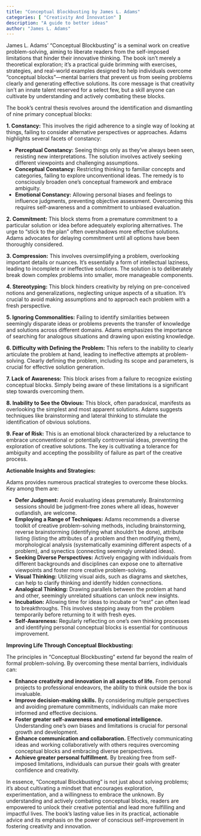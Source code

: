 ```yaml
---
title: "Conceptual Blockbusting by James L. Adams"
categories: [ "Creativity And Innovation" ]
description: "A guide to better ideas"
author: "James L. Adams"
---
```

James L. Adams' "Conceptual Blockbusting" is a seminal work on creative problem-solving, aiming to liberate readers from the self-imposed limitations that hinder their innovative thinking.  The book isn't merely a theoretical exploration; it's a practical guide brimming with exercises, strategies, and real-world examples designed to help individuals overcome "conceptual blocks"—mental barriers that prevent us from seeing problems clearly and generating effective solutions.  Its core message is that creativity isn't an innate talent reserved for a select few, but a skill anyone can cultivate by understanding and actively combating these blocks.

The book's central thesis revolves around the identification and dismantling of nine primary conceptual blocks:

**1. Constancy:** This involves the rigid adherence to a single way of looking at things, failing to consider alternative perspectives or approaches. Adams highlights several facets of constancy:

* **Perceptual Constancy:**  Seeing things only as they've always been seen, resisting new interpretations. The solution involves actively seeking different viewpoints and challenging assumptions.
* **Conceptual Constancy:**  Restricting thinking to familiar concepts and categories, failing to explore unconventional ideas.  The remedy is to consciously broaden one's conceptual framework and embrace ambiguity.
* **Emotional Constancy:**  Allowing personal biases and feelings to influence judgments, preventing objective assessment. Overcoming this requires self-awareness and a commitment to unbiased evaluation.

**2. Commitment:** This block stems from a premature commitment to a particular solution or idea before adequately exploring alternatives.  The urge to "stick to the plan" often overshadows more effective solutions.  Adams advocates for delaying commitment until all options have been thoroughly considered.

**3. Compression:** This involves oversimplifying a problem, overlooking important details or nuances.  It's essentially a form of intellectual laziness, leading to incomplete or ineffective solutions. The solution is to deliberately break down complex problems into smaller, more manageable components.

**4. Stereotyping:** This block hinders creativity by relying on pre-conceived notions and generalizations, neglecting unique aspects of a situation.  It's crucial to avoid making assumptions and to approach each problem with a fresh perspective.

**5. Ignoring Commonalities:** Failing to identify similarities between seemingly disparate ideas or problems prevents the transfer of knowledge and solutions across different domains.  Adams emphasizes the importance of searching for analogous situations and drawing upon existing knowledge.

**6. Difficulty with Defining the Problem:** This refers to the inability to clearly articulate the problem at hand, leading to ineffective attempts at problem-solving.  Clearly defining the problem, including its scope and parameters, is crucial for effective solution generation.

**7. Lack of Awareness:** This block arises from a failure to recognize existing conceptual blocks.  Simply being aware of these limitations is a significant step towards overcoming them.

**8. Inability to See the Obvious:** This block, often paradoxical, manifests as overlooking the simplest and most apparent solutions.  Adams suggests techniques like brainstorming and lateral thinking to stimulate the identification of obvious solutions.

**9. Fear of Risk:** This is an emotional block characterized by a reluctance to embrace unconventional or potentially controversial ideas, preventing the exploration of creative solutions.  The key is cultivating a tolerance for ambiguity and accepting the possibility of failure as part of the creative process.


**Actionable Insights and Strategies:**

Adams provides numerous practical strategies to overcome these blocks.  Key among them are:

* **Defer Judgment:** Avoid evaluating ideas prematurely.  Brainstorming sessions should be judgment-free zones where all ideas, however outlandish, are welcome.
* **Employing a Range of Techniques:** Adams recommends a diverse toolkit of creative problem-solving methods, including brainstorming, reverse brainstorming (identifying what shouldn't be done), attribute listing (listing the attributes of a problem and then modifying them), morphological analysis (systematically examining different aspects of a problem), and synectics (connecting seemingly unrelated ideas).
* **Seeking Diverse Perspectives:** Actively engaging with individuals from different backgrounds and disciplines can expose one to alternative viewpoints and foster more creative problem-solving.
* **Visual Thinking:**  Utilizing visual aids, such as diagrams and sketches, can help to clarify thinking and identify hidden connections.
* **Analogical Thinking:** Drawing parallels between the problem at hand and other, seemingly unrelated situations can unlock new insights.
* **Incubation:** Allowing time for ideas to incubate or "rest" can often lead to breakthroughs.  This involves stepping away from the problem temporarily before returning to it with fresh eyes.
* **Self-Awareness:**  Regularly reflecting on one's own thinking processes and identifying personal conceptual blocks is essential for continuous improvement.


**Improving Life Through Conceptual Blockbusting:**

The principles in "Conceptual Blockbusting" extend far beyond the realm of formal problem-solving.  By overcoming these mental barriers, individuals can:

* **Enhance creativity and innovation in all aspects of life.**  From personal projects to professional endeavors, the ability to think outside the box is invaluable.
* **Improve decision-making skills.**  By considering multiple perspectives and avoiding premature commitments, individuals can make more informed and effective decisions.
* **Foster greater self-awareness and emotional intelligence.**  Understanding one's own biases and limitations is crucial for personal growth and development.
* **Enhance communication and collaboration.**  Effectively communicating ideas and working collaboratively with others requires overcoming conceptual blocks and embracing diverse perspectives.
* **Achieve greater personal fulfillment.**  By breaking free from self-imposed limitations, individuals can pursue their goals with greater confidence and creativity.


In essence, "Conceptual Blockbusting" is not just about solving problems; it's about cultivating a mindset that encourages exploration, experimentation, and a willingness to embrace the unknown.  By understanding and actively combating conceptual blocks, readers are empowered to unlock their creative potential and lead more fulfilling and impactful lives. The book's lasting value lies in its practical, actionable advice and its emphasis on the power of conscious self-improvement in fostering creativity and innovation.


